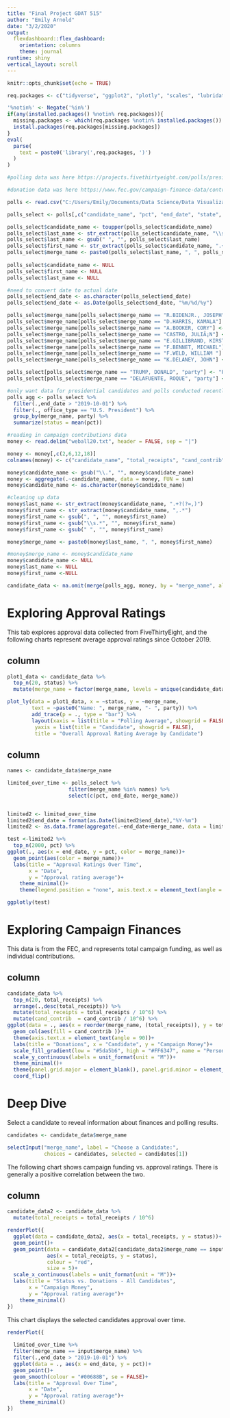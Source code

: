 ```yaml
---
title: "Final Project GDAT 515"
author: "Emily Arnold"
date: "3/2/2020"
output: 
  flexdashboard::flex_dashboard:
    orientation: columns
    theme: journal
runtime: shiny
vertical_layout: scroll
---
```


```r

knitr::opts_chunk$set(echo = TRUE)

req.packages <- c("tidyverse", "ggplot2", "plotly", "scales", "lubridate")

'%notin%' <- Negate('%in%')
if(any(installed.packages() %notin% req.packages)){
  missing.packages <- which(req.packages %notin% installed.packages())
  install.packages(req.packages[missing.packages])
}
eval(
  parse(
    text = paste0('library(',req.packages, ')')
  )
)

#polling data was here https://projects.fivethirtyeight.com/polls/president-primary-d/national/

#donation data was here https://www.fec.gov/campaign-finance-data/contributions-individuals-file-description/
```


```r

polls <- read.csv("C:/Users/Emily/Documents/Data Science/Data Visualization/final project/earnold-finalproject/president_primary_polls.csv")

polls_select <- polls[,c("candidate_name", "pct", "end_date", "state", "office_type", "party")]

polls_select$candidate_name <- toupper(polls_select$candidate_name)
polls_select$last_name <- str_extract(polls_select$candidate_name, "\\s.*")
polls_select$last_name <- gsub(" ", "", polls_select$last_name)
polls_select$first_name <- str_extract(polls_select$candidate_name, ".+?(?=\\s)")
polls_select$merge_name <- paste0(polls_select$last_name, ", ", polls_select$first_name)
 
polls_select$candidate_name <- NULL
polls_select$first_name <- NULL
polls_select$last_name <- NULL

#need to convert date to actual date
polls_select$end_date <- as.character(polls_select$end_date)
polls_select$end_date <- as.Date(polls_select$end_date, "%m/%d/%y")

polls_select$merge_name[polls_select$merge_name == "R.BIDENJR., JOSEPH"] <- "BIDEN, JOSEPH"
polls_select$merge_name[polls_select$merge_name == "D.HARRIS, KAMALA"] <- "HARRIS, KAMALA"
polls_select$merge_name[polls_select$merge_name == "A.BOOKER, CORY"] <- "BOOKER, CORY"
polls_select$merge_name[polls_select$merge_name == "CASTRO, JULIÃ¡N"] <- "CASTRO, JULIAN"
polls_select$merge_name[polls_select$merge_name == "E.GILLIBRAND, KIRSTEN"] <- "GILLIBRAND, KIRSTEN"
polls_select$merge_name[polls_select$merge_name == "F.BENNET, MICHAEL"] <- "BENNET, MICHAEL"
polls_select$merge_name[polls_select$merge_name == "F.WELD, WILLIAM	"] <- "WELD, WILLIAM"
polls_select$merge_name[polls_select$merge_name == "K.DELANEY, JOHN"] <- "DELANEY, JOHN"

polls_select[polls_select$merge_name == "TRUMP, DONALD", "party"] <- "REP"
polls_select[polls_select$merge_name == "DELAFUENTE, ROQUE", "party"] <- "REP"

#only want data for presidential candidates and polls conducted recently
polls_agg <- polls_select %>% 
  filter(.,end_date > "2019-10-01") %>% 
  filter(., office_type == "U.S. President") %>% 
  group_by(merge_name, party) %>% 
  summarize(status = mean(pct))

#reading in campaign contributions data
money <- read.delim("weball20.txt", header = FALSE, sep = "|")

money <- money[,c(2,6,12,18)]
colnames(money) <- c("candidate_name", "total_receipts", "cand_contrib", "individual_contrib" )

money$candidate_name <- gsub("\\.", "", money$candidate_name)
money <- aggregate(.~candidate_name, data = money, FUN = sum)
money$candidate_name <- as.character(money$candidate_name)

#cleaning up data
money$last_name <- str_extract(money$candidate_name, ".+?(?=,)")
money$first_name <- str_extract(money$candidate_name, ",.*")
money$first_name <- gsub(", ", "", money$first_name)
money$first_name <- gsub("\\s.*", "", money$first_name)
money$first_name <- gsub(" ", "", money$first_name)

money$merge_name <- paste0(money$last_name, ", ", money$first_name)

#money$merge_name <- money$candidate_name
money$candidate_name <- NULL
money$last_name <- NULL
money$first_name <-NULL

candidate_data <- na.omit(merge(polls_agg, money, by = "merge_name", all.x = TRUE))

```


Exploring Approval Ratings 
==================================================


This tab explores approval data collected from FiveThirtyEight, and the following charts represent average approval ratings since October 2019. 

column 
-----------------------------------------------------------------------


```r

plot1_data <- candidate_data %>% 
  top_n(20, status) %>% 
  mutate(merge_name = factor(merge_name, levels = unique(candidate_data$merge_name)[order(candidate_data$status,decreasing =TRUE)]))

plot_ly(data = plot1_data, x = ~status, y = ~merge_name, 
        text = ~paste0("Name: ", merge_name, "- ", party)) %>% 
        add_trace(p = ., type = "bar") %>% 
        layout(xaxis = list(title = "Polling Average", showgrid = FALSE),
         yaxis = list(title = "Candidate", showgrid = FALSE),
         title = "Overall Approval Rating Average by Candidate")

```


column 
-----------------------------------------------------------------------

```r

names <- candidate_data$merge_name

limited_over_time <- polls_select %>% 
                    filter(merge_name %in% names) %>% 
                    select(c(pct, end_date, merge_name)) 


limited2 <- limited_over_time
limited2$end_date = format(as.Date(limited2$end_date),"%Y-%m")
limited2 <- as.data.frame(aggregate(.~end_date+merge_name, data = limited2, FUN = mean))

test <-limited2 %>% 
  top_n(2000, pct) %>% 
ggplot(., aes(x = end_date, y = pct, color = merge_name))+
  geom_point(aes(color = merge_name))+
  labs(title = "Approval Ratings Over Time",
       x = "Date",
       y = "Approval rating average")+
    theme_minimal()+
    theme(legend.position = "none", axis.text.x = element_text(angle = 45)) 

ggplotly(test)

```


Exploring Campaign Finances
==================================================

This data is from the FEC, and represents total campaign funding, as well as individual contributions.

column
-----------------------------------------------------------------------

```r

candidate_data %>%
  top_n(20, total_receipts) %>%
  arrange(.,desc(total_receipts)) %>%
  mutate(total_receipts = total_receipts / 10^6) %>%
  mutate(cand_contrib  = cand_contrib / 10^6) %>%
ggplot(data = ., aes(x = reorder(merge_name, (total_receipts)), y = total_receipts))+
  geom_col(aes(fill = cand_contrib ))+
  theme(axis.text.x = element_text(angle = 90))+
  labs(title = "Donations", x = "Candidate", y = "Campaign Money")+
  scale_fill_gradient(low = "#5da5b6", high = "#FF6347", name = "Personal Contribution (M)")+
  scale_y_continuous(labels = unit_format(unit = "M"))+
  theme_minimal()+
  theme(panel.grid.major = element_blank(), panel.grid.minor = element_blank())+
  coord_flip()

```




Deep Dive
==================================================

Select a candidate to reveal information about finances and polling results.

```r

candidates <- candidate_data$merge_name

selectInput("merge_name", label = "Choose a Candidate:",
            choices = candidates, selected = candidates[1])

```

The following chart shows campaign funding vs. approval ratings. There is generally a positive correlation between the two.

column
-----------------------------------------------------------------------

```r

candidate_data2 <- candidate_data %>%
  mutate(total_receipts = total_receipts / 10^6)

renderPlot({
  ggplot(data = candidate_data2, aes(x = total_receipts, y = status))+
  geom_point()+
  geom_point(data = candidate_data2[candidate_data2$merge_name == input$merge_name,],
             aes(x = total_receipts, y = status),
             colour = "red",
             size = 5)+
  scale_x_continuous(labels = unit_format(unit = "M"))+
  labs(title = "Status vs. Donations - All Candidates",
       x = "Campaign Money",
       y = "Approval rating average")+
    theme_minimal()
})

```

This chart displays the selected candidates approval over time.

```r

renderPlot({
  
  limited_over_time %>%
  filter(merge_name == input$merge_name) %>% 
  filter(.,end_date > "2019-10-01") %>% 
  ggplot(data = ., aes(x = end_date, y = pct))+
  geom_point()+
  geom_smooth(colour = "#00688B", se = FALSE)+
  labs(title = "Approval Over Time", 
       x = "Date", 
       y = "Approval rating average")+
    theme_minimal()
})


```

